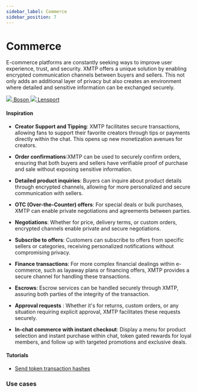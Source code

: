 ```yaml
---
sidebar_label: Commerce
sidebar_position: 7
---
```



# Commerce

E-commerce platforms are constantly seeking ways to improve user experience, trust, and security. XMTP offers a unique solution by enabling encrypted communication channels between buyers and sellers. This not only adds an additional layer of privacy but also creates an environment where detailed and sensitive information can be exchanged securely.

<div class="chain-list white">
  <a href="https://www.bosonprotocol.io/" class="chain-item">
    <img src={boson} />
    <span>Boson</span>
  </a>
  <a href="https://lensport.io/" class="chain-item">
    <img src={lensport} />
    <span>Lensport</span>
  </a>
</div>

#### Inspiration

- **Creator Support and Tipping**: XMTP facilitates secure transactions, allowing fans to support their favorite creators through tips or payments directly within the chat. This opens up new monetization avenues for creators.

- **Order confirmations**:XMTP can be used to securely confirm orders, ensuring that both buyers and sellers have verifiable proof of purchase and sale without exposing sensitive information.

- **Detailed product inquiries**: Buyers can inquire about product details through encrypted channels, allowing for more personalized and secure communication with sellers.

- **OTC (Over-the-Counter) offers**: For special deals or bulk purchases, XMTP can enable private negotiations and agreements between parties.

- **Negotiations**: Whether for price, delivery terms, or custom orders, encrypted channels enable private and secure negotiations.

- **Subscribe to offers**: Customers can subscribe to offers from specific sellers or categories, receiving personalized notifications without compromising privacy.

- **Finance transactions**: For more complex financial dealings within e-commerce, such as layaway plans or financing offers, XMTP provides a secure channel for handling these transactions.

- **Escrows**: Escrow services can be handled securely through XMTP, assuring both parties of the integrity of the transaction.

- **Approval requests** : Whether it's for returns, custom orders, or any situation requiring explicit approval, XMTP facilitates these requests securely.

- **In-chat commerce with instant checkout**: Display a menu for product selection and instant purchase within chat, token gated rewards for loyal members, and follow up with targeted promotions and exclusive deals.

#### Tutorials

- [Send token transaction hashes](/docs/tutorials/custom-ct)

### Use cases


<Usecases />

